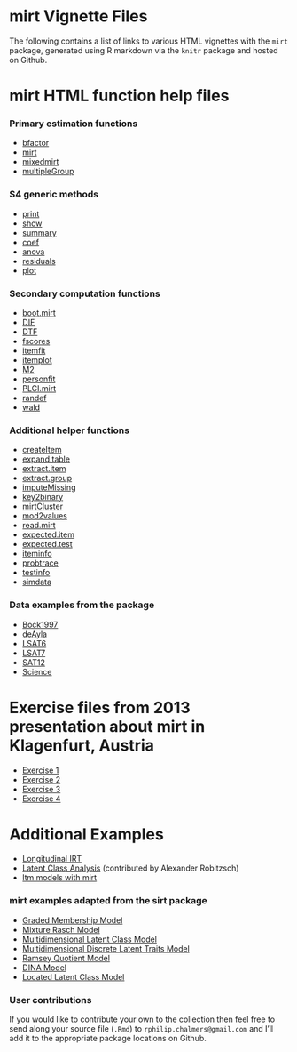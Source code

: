 mirt Vignette Files
=====================

The following contains a list of links to various HTML vignettes with the `mirt` package, 
generated using R markdown via the `knitr` package and hosted on Github.  

# mirt HTML function help files

### Primary estimation functions

- [bfactor](http://philchalmers.github.io/mirt/html/bfactor.html)
- [mirt](http://philchalmers.github.io/mirt/html/mirt.html)
- [mixedmirt](http://philchalmers.github.io/mirt/html/mixedmirt.html)
- [multipleGroup](http://philchalmers.github.io/mirt/html/multipleGroup.html)

### S4 generic methods

- [print](http://philchalmers.github.io/mirt/html/print-method.html)
- [show](http://philchalmers.github.io/mirt/html/show-method.html)
- [summary](http://philchalmers.github.io/mirt/html/summary-method.html)
- [coef](http://philchalmers.github.io/mirt/html/coef-method.html)
- [anova](http://philchalmers.github.io/mirt/html/anova-method.html)
- [residuals](http://philchalmers.github.io/mirt/html/residuals-method.html)
- [plot](http://philchalmers.github.io/mirt/html/plot-method.html)

### Secondary computation functions

- [boot.mirt](http://philchalmers.github.io/mirt/html/boot.mirt.html)
- [DIF](http://philchalmers.github.io/mirt/html/DIF.html)
- [DTF](http://philchalmers.github.io/mirt/html/DTF.html)
- [fscores](http://philchalmers.github.io/mirt/html/fscores.html)
- [itemfit](http://philchalmers.github.io/mirt/html/itemfit.html)
- [itemplot](http://philchalmers.github.io/mirt/html/itemplot.html)
- [M2](http://philchalmers.github.io/mirt/html/M2.html)
- [personfit](http://philchalmers.github.io/mirt/html/personfit.html)
- [PLCI.mirt](http://philchalmers.github.io/mirt/html/PLCI.mirt.html)
- [randef](http://philchalmers.github.io/mirt/html/randef.html)
- [wald](http://philchalmers.github.io/mirt/html/wald.html)

### Additional helper functions

- [createItem](http://philchalmers.github.io/mirt/html/createItem.html)
- [expand.table](http://philchalmers.github.io/mirt/html/expand.table.html)
- [extract.item](http://philchalmers.github.io/mirt/html/extract.item.html)
- [extract.group](http://philchalmers.github.io/mirt/html/extract.group.html)
- [imputeMissing](http://philchalmers.github.io/mirt/html/imputeMissing.html)
- [key2binary](http://philchalmers.github.io/mirt/html/key2binary.html)
- [mirtCluster](http://philchalmers.github.io/mirt/html/mirtCluster.html)
- [mod2values](http://philchalmers.github.io/mirt/html/mod2values.html)
- [read.mirt](http://philchalmers.github.io/mirt/html/read.mirt.html)
- [expected.item](http://philchalmers.github.io/mirt/html/expected.item.html)
- [expected.test](http://philchalmers.github.io/mirt/html/expected.test.html)
- [iteminfo](http://philchalmers.github.io/mirt/html/iteminfo.html)
- [probtrace](http://philchalmers.github.io/mirt/html/probtrace.html)
- [testinfo](http://philchalmers.github.io/mirt/html/testinfo.html)
- [simdata](http://philchalmers.github.io/mirt/html/simdata.html)

### Data examples from the package

- [Bock1997](http://philchalmers.github.io/mirt/html/Bock1997.html)
- [deAyla](http://philchalmers.github.io/mirt/html/deAyala.html)
- [LSAT6](http://philchalmers.github.io/mirt/html/LSAT6.html)
- [LSAT7](http://philchalmers.github.io/mirt/html/LSAT7.html)
- [SAT12](http://philchalmers.github.io/mirt/html/SAT12.html)
- [Science](http://philchalmers.github.io/mirt/html/Science.html)

# Exercise files from 2013 presentation about mirt in Klagenfurt, Austria

- [Exercise 1](http://philchalmers.github.io/mirt/html/Exercise_01.html)
- [Exercise 2](http://philchalmers.github.io/mirt/html/Exercise_02.html)
- [Exercise 3](http://philchalmers.github.io/mirt/html/Exercise_03.html)
- [Exercise 4](http://philchalmers.github.io/mirt/html/Exercise_04.html)

# Additional Examples

- [Longitudinal IRT](http://philchalmers.github.io/mirt/html/Longitudinal-IRT.html)
- [Latent Class Analysis](http://philchalmers.github.io/mirt/html/mirt_lca3__2014-08-10_1215.html) 
  (contributed by Alexander Robitzsch)
- [ltm models with mirt](http://philchalmers.github.io/mirt/html/ltm_models_with_mirt.html)

### mirt examples adapted from the sirt package

- [Graded Membership Model](http://philchalmers.github.io/mirt/html/mirt_graded_membership.html)
- [Mixture Rasch Model](http://philchalmers.github.io/mirt/html/mirt_mixed_Rasch.html)
- [Multidimensional Latent Class Model](http://philchalmers.github.io/mirt/html/mirt_multidim_latentclass.html)
- [Multidimensional Discrete Latent Traits Model](http://philchalmers.github.io/mirt/html/mirt_multidim_discrete_traits.html) 
- [Ramsey Quotient Model](http://philchalmers.github.io/mirt/html/mirt_ramsey_quotient.html) 
- [DINA Model](http://philchalmers.github.io/mirt/html/mirt_DINA.html)
- [Located Latent Class Model](http://philchalmers.github.io/mirt/html/mirt_located_lca.html) 

### User contributions

If you would like to contribute your own to the collection then feel free to send along your 
source file (`.Rmd`) to `rphilip.chalmers@gmail.com` and I'll add it to the appropriate package 
locations on Github. 
